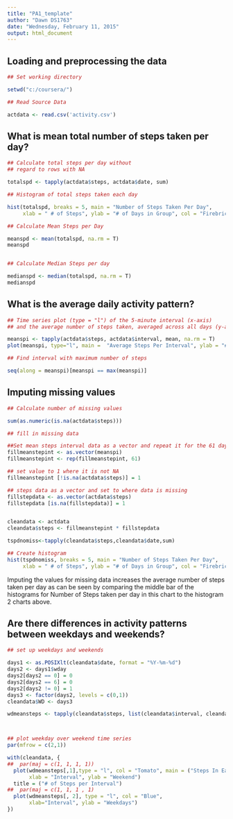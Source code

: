 ```yaml
---
title: "PA1_template"
author: "Dawn DS1763"
date: "Wednesday, February 11, 2015"
output: html_document
---
```



## Loading and preprocessing the data
```r
## Set working directory

setwd("c:/coursera/")

## Read Source Data

actdata <- read.csv('activity.csv')

```


## What is mean total number of steps taken per day?
```r
## Calculate total steps per day without 
## regard to rows with NA

totalspd <- tapply(actdata$steps, actdata$date, sum)
```
```r
## Histogram of total steps taken each day

hist(totalspd, breaks = 5, main = "Number of Steps Taken Per Day", 
     xlab = " # of Steps", ylab = "# of Days in Group", col = "Firebrick")
```
```r
## Calculate Mean Steps per Day

meanspd <- mean(totalspd, na.rm = T)
meanspd


## Calculate Median Steps per day

medianspd <- median(totalspd, na.rm = T)
medianspd

```



## What is the average daily activity pattern?

```r
## Time series plot (type = "l") of the 5-minute interval (x-axis) 
## and the average number of steps taken, averaged across all days (y-axis)

meanspi <- tapply(actdata$steps, actdata$interval, mean, na.rm = T)
plot(meanspi, type="l", main =  "Average Steps Per Interval", ylab = "# of Steps")

```

```r

## Find interval with maximum number of steps

seq(along = meanspi)[meanspi == max(meanspi)]

```

## Imputing missing values
```r
## Calculate number of missing values

sum(as.numeric(is.na(actdata$steps)))

## fill in missing data

##Set mean steps interval data as a vector and repeat it for the 61 days
fillmeanstepint <- as.vector(meanspi)
fillmeanstepint <- rep(fillmeanstepint, 61)

## set value to 1 where it is not NA
fillmeanstepint [!is.na(actdata$steps)] = 1

## steps data as a vector and set to where data is missing
fillstepdata <- as.vector(actdata$steps)
fillstepdata [is.na(fillstepdata)] = 1


cleandata <- actdata
cleandata$steps <- fillmeanstepint * fillstepdata

tspdnomiss<-tapply(cleandata$steps,cleandata$date,sum)

```
```r
## Create histogram
hist(tspdnomiss, breaks = 5, main = "Number of Steps Taken Per Day", 
     xlab = " # of Steps", ylab = "# of Days in Group", col = "Firebrick")

```

Imputing the values for missing data increases the average number of steps taken per day as can be seen by comparing the middle bar of the histograms for Number of Steps taken per day in this chart to the histogram 2 charts above.

## Are there differences in activity patterns between weekdays and weekends?
```r
## set up weekdays and weekends

days1 <- as.POSIXlt(cleandata$date, format = "%Y-%m-%d")
days2 <- days1$wday
days2[days2 == 0] = 0
days2[days2 == 6] = 0
days2[days2 != 0] = 1
days3 <- factor(days2, levels = c(0,1))
cleandata$WD <- days3

wdmeansteps <- tapply(cleandata$steps, list(cleandata$interval, cleandata$WD), mean, na.rm = T)




```
```r
## plot weekday over weekend time series
par(mfrow = c(2,1))

with(cleandata, {
##  par(maj = c(1, 1, 1, 1))
  plot(wdmeansteps[,1],type = "l", col = "Tomato", main = ("Steps In Each Interval"),
       xlab = "Interval", ylab = "Weekend")
  title = ("# of Steps per Interval")
##  par(maj = c(1, 1, 1 , 1)
  plot(wdmeansteps[, 2], type = "l", col = "Blue", 
       xlab="Interval", ylab = "Weekdays")
})

```
